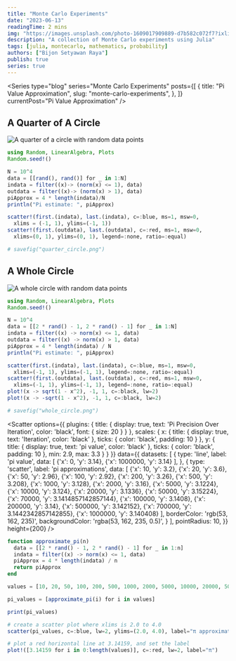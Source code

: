 ```yaml
---
title: "Monte Carlo Experiments"
date: "2023-06-13"
readingTime: 2 mins
img: "https://images.unsplash.com/photo-1609017909889-d7b582c072f7?ixlib=rb-4.0.3&ixid=M3wxMjA3fDB8MHxwaG90by1wYWdlfHx8fGVufDB8fHx8fA%3D%3D&auto=format&fit=crop&w=1769&q=80"
description: "A collection of Monte Carlo experiments using Julia"
tags: [julia, montecarlo, mathematics, probability]
authors: ["Bijon Setyawan Raya"]
publish: true
series: true
---
```


<Series
  type="blog"
  series="Monte Carlo Experiments"
  posts={[
    {
      title: "Pi Value Approximation",
      slug: "monte-carlo-experiments",
    },
  ]}
  currentPost="Pi Value Approximation"
/>

## A Quarter of A Circle

![A quarter of a circle with random data points](/images/posts/monte-carlo-experiments/quarter_circle.png "A quarter of a circle with random data points")

```julia
using Random, LinearAlgebra, Plots
Random.seed!()

N = 10^4
data = [[rand(), rand()] for _ in 1:N]
indata = filter((x)-> (norm(x) <= 1), data)
outdata = filter((x)-> (norm(x) > 1), data)
piApprox = 4 * length(indata)/N
println("Pi estimate: ", piApprox)

scatter!(first.(indata), last.(indata), c=:blue, ms=1, msw=0,
  xlims = (-1, 1), ylims=(-1, 1))
scatter!(first.(outdata), last.(outdata), c=:red, ms=1, msw=0,
  xlims=(0, 1), ylims=(0, 1), legend=:none, ratio=:equal)

# savefig("quarter_circle.png")
```

## A Whole Circle

![A whole circle with random data points](/images/posts/monte-carlo-experiments/whole_circle.png "A whole circle with random data points")

```julia
using Random, LinearAlgebra, Plots
Random.seed!()

N = 10^4
data = [[2 * rand() - 1, 2 * rand() - 1] for _ in 1:N]
indata = filter((x) -> norm(x) <= 1, data)
outdata = filter((x) -> norm(x) > 1, data)
piApprox = 4 * length(indata) / N
println("Pi estimate: ", piApprox)

scatter(first.(indata), last.(indata), c=:blue, ms=1, msw=0,
  xlims=(-1, 1), ylims=(-1, 1), legend=:none, ratio=:equal)
scatter!(first.(outdata), last.(outdata), c=:red, ms=1, msw=0,
  xlims=(-1, 1), ylims=(-1, 1), legend=:none, ratio=:equal)
plot!(x -> sqrt(1 - x^2), -1, 1, c=:black, lw=2)
plot!(x -> -sqrt(1 - x^2), -1, 1, c=:black, lw=2)

# savefig("whole_circle.png")
```

<Scatter
    options={{
        plugins: {
            title: {
                display: true,
                text: 'Pi Precision Over Iteration',
                color: 'black',
                font: {
                    size: 20
                }
            }
        },
        scales: {
            x: {
                title: {
                    display: true,
                    text: 'Iteration',
                    color: 'black'
                },
                ticks: {
                    color: 'black',
                    padding: 10
                }
            },
            y: {
                title: {
                    display: true,
                    text: 'pi value',
                    color: 'black'
                },
                ticks: {
                    color: 'black',
                    padding: 10
                },
                min: 2.9,
                max: 3.3
            }
        }
    }}
    data={{
        datasets: [
          {
            type: 'line',
            label: 'pi value',
            data: [
              {'x': 0, 'y': 3.14},
              {'x': 1000000, 'y': 3.14}
            ],
          },
          {
            type: 'scatter',
            label: 'pi approximations',
            data: [
              {'x': 10, 'y': 3.2},
              {'x': 20, 'y': 3.6},
              {'x': 50, 'y': 2.96},
              {'x': 100, 'y': 2.92},
              {'x': 200, 'y': 3.26},
              {'x': 500, 'y': 3.208},
              {'x': 1000, 'y': 3.128},
              {'x': 2000, 'y': 3.16},
              {'x': 5000, 'y': 3.1224},
              {'x': 10000, 'y': 3.124},
              {'x': 20000, 'y': 3.1336},
              {'x': 50000, 'y': 3.15224},
              {'x': 70000, 'y': 3.1414857142857144},
              {'x': 100000, 'y': 3.1408},
              {'x': 200000, 'y': 3.14},
              {'x': 500000, 'y': 3.142152},
              {'x': 700000, 'y': 3.1442342857142855},
              {'x': 1000000, 'y': 3.140408}
            ],
            borderColor: 'rgb(53, 162, 235)',
            backgroundColor: 'rgba(53, 162, 235, 0.5)',
          }
        ],
        pointRadius: 10,
    }} 
    height={200} 
/>

```julia
function approximate_pi(n)
  data = [[2 * rand() - 1, 2 * rand() - 1] for _ in 1:n]
  indata = filter((x) -> norm(x) <= 1, data)
  piApprox = 4 * length(indata) / n
  return piApprox
end

values = [10, 20, 50, 100, 200, 500, 1000, 2000, 5000, 10000, 20000, 50000, 70000, 100000, 200000, 500000, 700000, 1000000]

pi_values = [approximate_pi(i) for i in values]

print(pi_values)

# create a scatter plot where xlims is 2.0 to 4.0
scatter(pi_values, c=:blue, lw=2, ylims=(2.0, 4.0), label="π approximation")

# plot a red horizontal line at 3.14159, and set the label
plot!([3.14159 for i in 0:length(values)], c=:red, lw=2, label="π")
```